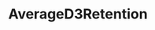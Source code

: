 ---
title: AverageD3Retention
openapi: ../analytics-api.json post /rpc/Analytics/AverageD3Retention
---